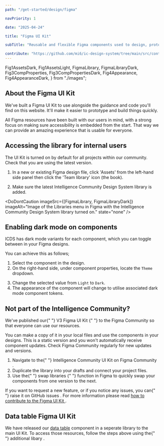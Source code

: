 ```yaml
---
path: "/get-started/design/figma"

navPriority: 1

date: "2025-04-24"

title: "Figma UI Kit"

subTitle: "Reusable and flexible Figma components used to design, prototype and hand-off designs for apps and digital products."

contribute: "https://github.com/mi6/ic-design-system/tree/main/src/content/structured/get-started/design/figma.mdx"
---
```


  Fig1AssetsDark,
  Fig1AssetsLight,
  FigmaLibrary,
  FigmaLibraryDark,
  Fig3CompProperties,
  Fig3CompPropertiesDark,
  Fig4Appearance,
  Fig4AppearanceDark,
} from "./images";

## About the Figma UI Kit

We've built a Figma UI Kit to use alongside the guidance and code you'll find on this website. It'll make it easier to prototype and build things quickly.

All Figma resources have been built with our users in mind, with a strong focus on making sure accessibility is embedded from the start. That way we can provide an amazing experience that is usable for everyone.

## Accessing the library for internal users

The UI Kit is turned on by default for all projects within our community. Check that you are using the latest version.

1. In a new or existing Figma design file, click 'Assets' from the left-hand side panel then click the 'Team library' icon (the book).

<DoubleDoDontCaution>
  <DoDontCaution
    imageSrc={[Fig1AssetsLight, Fig1AssetsDark]}
    imageAlt="Figma screen showing Assets with ICDS libraries listed."
    state="none"
  />
</DoubleDoDontCaution>

2. Make sure the latest Intelligence Community Design System library is added.

<DoDontCaution
  imageSrc={[FigmaLibrary, FigmaLibraryDark]}
  imageAlt="Image of the Libraries menu in Figma with the Intelligence Community Design System library turned on."
  state="none"
/>

## Enabling dark mode on components

ICDS has dark mode variants for each component, which you can toggle between in your Figma designs.

You can achieve this as follows;

1. Select the component in the design.
2. On the right-hand side, under component properties, locate the `Theme` dropdown.

<DoubleDoDontCaution>
  <DoDontCaution
    imageSrc={[Fig3CompProperties, Fig3CompPropertiesDark]}
    imageAlt="Figma properties for a component showing Theme dropdown."
    state="none"
  />
</DoubleDoDontCaution>

3. Change the selected value from `Light` to `Dark`.
4. The appearance of the component will change to utilise associated dark mode component tokens.

<DoubleDoDontCaution>
  <DoDontCaution
    imageSrc={[Fig4Appearance, Fig4AppearanceDark]}
    imageAlt="Figma Appearance properties showing Component Tokens are set to Dark Mode."
    state="none"
  />
</DoubleDoDontCaution>

## Not part of the Intelligence Community?

<p>
  We've published our{" "}
  <ic-link
    target="_blank"
    href="https://www.figma.com/community/file/1498958950039853080"
    rel="noreferrer noopener nofollow"
  >
    V3 Figma UI Kit
  </ic-link>{" "}
  to the Figma Community so that everyone can use our resources.
</p>
<p>
  You can make a copy of it in your local files and use the components in your
  designs. This is a static version and you won't automatically receive
  component updates. Check Figma Community regularly for new updates and
  versions.
</p>

<ol>
  <li>
    Navigate to the{" "}
    <ic-link
      target="_blank"
      href="https://www.figma.com/community/file/1498958950039853080"
      rel="noreferrer noopener nofollow"
    >
      Intelligence Community UI Kit on Figma Community
    </ic-link>
    .
  </li>
  <li>
    Duplicate the library into your drafts and connect your project files.
  </li>
  <li>
    Use the{" "}
    <ic-link
      target="_blank"
      href="https://help.figma.com/hc/en-us/articles/360039150413-Swap-components-and-instances"
      rel="noreferrer noopener nofollow"
    >
      swap libraries
    </ic-link>{" "}
    function in Figma to quickly swap your components from one version to the
    next.
  </li>
</ol>
<p>
  If you want to request a new feature, or if you notice any issues, you can{" "}
  <ic-link
    target="_blank"
    href="https://github.com/mi6/ic-design-system/issues"
    rel="noreferrer noopener nofollow"
  >
    raise it on GitHub issues
  </ic-link>
  . For more information please read <a href="/community/contribute#contribute-to-the-figma-ui-kit">
    how to contribute to the Figma UI Kit
  </a>.
</p>

## Data table Figma UI Kit

<p>
  We have released our <a href="/components/data-table">data table</a> component
  in a seperate library to the main UI Kit. To access those resources, follow
  the steps above using the{" "}
  <ic-link
    target="_blank"
    href="https://www.figma.com/community/file/1498962049358219292"
    rel="noreferrer noopener nofollow"
  >
    additional libary
  </ic-link>
  .
</p>
